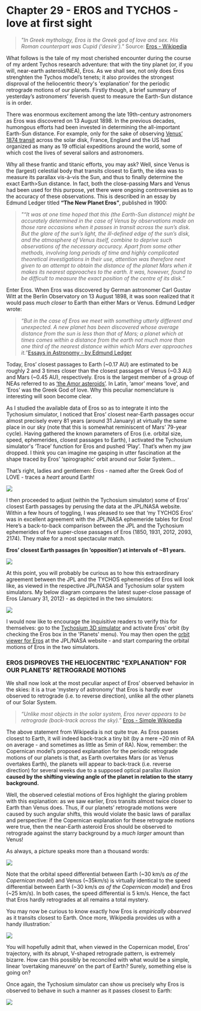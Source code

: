 Chapter 29 - EROS and TYCHOS - love at first sight
=================================================================================

> _"In Greek mythology, Eros is the Greek god of love and sex. His Roman counterpart was Cupid (‘desire’)."_
Source: [Eros - Wikipedia](https://en.wikipedia.org/wiki/Eros)


What follows is the tale of my most cherished encounter during the course of my ardent Tychos research adventure: that with the tiny planet (or, if you will, near-earth asteroid/NEA), Eros. As we shall see, not only does Eros strenghten the Tychos model’s tenets; it also provides the strongest disproval of the heliocentric theory's 'explanation' for the periodic retrograde motions of our planets. Firstly though, a brief summary of yesterday’s astronomers’ feverish quest to measure the Earth-Sun distance is in order.

There was enormous excitement among the late 19th-century astronomers as Eros was discovered on 13 August 1898. In the previous decades, humongous efforts had been invested in determining the all-important Earth-Sun distance. For example, only for the sake of observing [Venus’ 1874 transit](https://en.wikipedia.org/wiki/1874_transit_of_Venus) across the solar disk, France, England and the US had organized as many as 19 official expeditions around the world, some of which cost the lives of several sailors and astronomers.

Why all these frantic and titanic efforts, you may ask? Well, since Venus is the (largest) celestial body that transits closest to Earth, the idea was to measure its parallax vis-à-vis the Sun, and thus to finally determine the exact Earth>Sun distance. In fact, both the close-passing Mars and Venus had been used for this purpose, yet there were ongoing controversies as to the accuracy of these observations. This is described in an essay by Edmund Ledger titled **“The New Planet Eros”**, published in 1900:

> _"“It was at one time hoped that this (the Earth-Sun distance) might be accurately determined in the case of Venus by observations made on those rare occasions when it passes in transit across the sun’s disk. But the glare of the sun’s light, the ill-defined edge of the sun’s disk, and the atmosphere of Venus itself, combine to deprive such observations of the necessary accuracy. Apart from some other methods, involving long periods of time and highly complicated theoretical investigations in their use, attention was therefore next given to an attempt to obtain the distance of the planet Mars when it makes its nearest approaches to the earth. It was, however, found to be difficult to measure the exact position of the centre of its disk.”_

Enter Eros. When Eros was discovered by German astronomer Carl Gustav Witt at the Berlin Observatory on 13 August 1898, it was soon realized that it would pass _much closer_ to Earth than either Mars or Venus. Edmund Ledger wrote:

>_“But in the case of Eros we meet with something utterly different and unexpected. A new planet has been discovered whose average distance from the sun is less than that of Mars; a planet which at times comes within a distance from the earth not much more than one third of the nearest distance within which Mars ever approaches it.”_[Essays in Astronomy - by Edmund Ledger](https://archive.org/details/essaysinastronom00newyrich/page/238/mode/2up)

Today, Eros’ closest passages to Earth (~0.17 AU) are estimated to be roughly 2 and 3 times closer than the closest passages of Venus (~0.3 AU) and Mars (~0.45 AU), respectively. Eros is the largest member of a group of NEAs referred to as [‘the Amor asteroids’](https://en.wikipedia.org/wiki/Amor_asteroid). In Latin, ‘amor’ means ‘love’, and ‘Eros’ was the Greek God of love. Why this peculiar nomenclature is interesting will soon become clear. 

As I studied the available data of Eros so as to integrate it into the Tychosium simulator, I noticed that Eros’ closest near-Earth passages occur almost precisely every 81 years (around 31 January) at virtually the same place in our sky (note that this is somewhat reminiscent of Mars’ 79-year cycle). Having gathered the known parameters of Eros (i.e. orbital size, speed, ephemerides, closest passages to Earth), I activated the Tychosium simulator's ‘Trace’ function for Eros and pushed ‘Play’. That’s when my jaw dropped. I think you can imagine me gasping in utter fascination at the shape traced by Eros’ ‘spirographic’ orbit around our Solar System...

That’s right, ladies and gentlemen: Eros - named after the Greek God of LOVE - traces a _heart_ around Earth!

![](https://septclues.com/TYCHOS/EROS_Tychosium_HEART_01.jpg)

I then proceeded to adjust (within the Tychosium simulator) some of Eros’ closest Earth passages by perusing the data at the JPL/NASA website. Within a few hours of toggling, I was pleased to see that ‘my TYCHOS Eros’ was in excellent agreement with the JPL/NASA ephemeride tables for Eros! Here’s a back-to-back comparison between the JPL and the Tychosium ephemerides of five super-close passages of Eros (1850, 1931, 2012, 2093, 2174). They make for a most spectacular match. 

**Eros’ closest Earth passages (in ‘opposition’) at intervals of ~81 years.**

![](https://septclues.com/TYCHOS/EROS_tables_JPL_Tychosium_01.jpg)

At this point, you will probably be curious as to how this extraordinary agreement between the JPL and the TYCHOS ephemerides of Eros will look like, as viewed in the respective JPL/NASA and Tychosium solar system simulators. My below diagram compares the latest super-close passage of Eros (January 31, 2012) - as depicted in the two simulators: 

![](https://septclues.com/TYCHOS/EROS_JPL_versus_TYCHOSIUM_01.jpg) 

I would now like to encourage the inquisitive readers to verify this for themselves: go to the [Tychosium 3D simulator](https://codepen.io/pholmq/full/XGPrPd) and activate Eros' orbit (by checking the Eros box in the 'Planets' menu). You may then open the [orbit viewer for Eros](https://ssd.jpl.nasa.gov/tools/sbdb_lookup.html#/?sstr=eros&view=VOP) at the JPL/NASA website - and start comparing the orbital motions of Eros in the two simulators.     

### EROS DISPROVES THE HELIOCENTRIC "EXPLANATION" FOR OUR PLANETS' RETROGRADE MOTIONS

We shall now look at the most peculiar aspect of Eros’ observed behavior in the skies: it is a true 'mystery of astronomy' that Eros is hardly ever observed to retrograde (i.e. to reverse direction), unlike all the other planets of our Solar System.

> _“Unlike most objects in the solar system, Eros never appears to be retrograde (back-track across the sky).”_
[Eros - Simple Wikipedia](https://simple.wikipedia.org/wiki/433_Eros)

The above statement from Wikipedia is not quite true. As Eros passes closest to Earth, it will indeed back-track a tiny bit (by a mere ~20 min of RA on average - and sometimes as little as 5min of RA). Now, remember: the Copernican model’s proposed explanation for the periodic retrograde motions of our planets is that, as Earth overtakes Mars (or as Venus overtakes Earth), the planets will appear to back-track (i.e. reverse direction) for several weeks due to a supposed optical parallax illusion **caused by the shifting viewing angle of the planet in relation to the starry background.**

Well, the observed celestial motions of Eros highlight the glaring problem with this explanation: as we saw earlier, Eros transits almost twice closer to Earth than Venus does. Thus, if our planets’ retrograde motions were caused by such angular shifts, this would violate the basic laws of parallax and perspective: if the Copernican explanation for these retrograde motions were true, then the near-Earth asteroid Eros should be observed to retrograde against the starry background by a  _much larger_ amount than Venus! 

As always, a picture speaks more than a thousand words:

![](https://septclues.com/TYCHOS/EROS_impossible_parallax_01.jpg)

Note that the orbital speed differential between Earth (~30 km/s _as of the Copernican model_) and Venus (~35km/s) is virtually identical to the speed differential between Earth (~30 km/s _as of the Copernican model_) and Eros (~25 km/s). In both cases, the speed differential is 5 km/s. Hence, the fact that Eros hardly retrogrades at all remains a total mystery.

You may now be curious to know exactly how Eros is _empirically observed_ as it transits closest to Earth. Once more, Wikipedia provides us with a handy illustration:`

![](https://septclues.com/TYCHOS/EROS_jan31_2012_WIKIPEDIA_01.jpg)

You will hopefully admit that, when viewed in the Copernican model, Eros’ trajectory, with its abrupt, V-shaped retrograde pattern, is extremely bizarre. How can this possibly be reconciled with what would be a simple, linear ‘overtaking maneuvre’ on the part of Earth? Surely, something else is going on?

Once again, the Tychosium simulator can show us precisely why Eros is observed to behave in such a manner as it passes closest to Earth:

![](https://septclues.com/TYCHOS/EROS_passage_2012_TS_versus_Wiki_01.jpg) 




